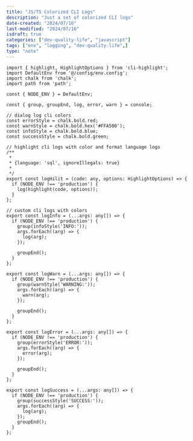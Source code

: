 ```yaml
---
title: "JS/TS Colorized CLI Logs"
description: "Just a set of colorized CLI logs"
date-created: "2024/07/16"
last-modified: "2024/07/16"
isdraft: true
categories: ["dev-quality-life", "javascript"]
tags: ["env", "logging", "dev-quality-life",]
type: "note"
---
```


```ts:file="colorizedLogs.ts"
import { highlight, HighlightOptions } from 'cli-highlight';
import DefaultEnv from '@/config/env.config';
import chalk from 'chalk';
import path from 'path';

const { NODE_ENV } = DefaultEnv;

const { group, groupEnd, log, error, warn } = console;

// dialog log cli colors
const errorStyle = chalk.bold.red;
const warnStyle = chalk.bold.hex('#FFA500');
const infoStyle = chalk.bold.blue;
const successStyle = chalk.bold.green;

// highlight cli logs with color and format language logs
/**
 *
 * {language: 'sql', ignoreIllegals: true}
 *
 */
export const logHilit = (code: any, options: HighlightOptions) => {
  if (NODE_ENV !== 'production') {
    log(highlight(code, options));
  }
};

// custom cli logs with colors
export const logInfo = (...args: any[]) => {
  if (NODE_ENV !== 'production') {
    group(infoStyle('INFO:'));
    args.forEach((arg) => {
      log(arg);
    });

    groupEnd();
  }
};

export const logWarn = (...args: any[]) => {
  if (NODE_ENV !== 'production') {
    group(warnStyle('WARNING:'));
    args.forEach((arg) => {
      warn(arg);
    });

    groupEnd();
  }
};

export const logError = (...args: any[]) => {
  if (NODE_ENV !== 'production') {
    group(errorStyle('ERROR:'));
    args.forEach((arg) => {
      error(arg);
    });

    groupEnd();
  }
};

export const logSuccess = (...args: any[]) => {
  if (NODE_ENV !== 'production') {
    group(successStyle('SUCCESS:'));
    args.forEach((arg) => {
      log(arg);
    });
    groupEnd();
  }
};
```
